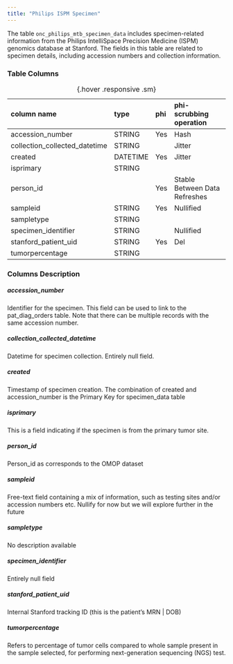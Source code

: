 ```yaml
---
title: "Philips ISPM Specimen"
---
```


The table `onc_philips_mtb_specimen_data` includes specimen-related information from the Philips IntelliSpace Precision Medicine (ISPM) genomics database at Stanford. The fields in this table are related to specimen details, including accession numbers and collection information.

### Table Columns

| column name                   | type     | phi   | phi-scrubbing operation       |
|:------------------------------|:---------|:------|:------------------------------|
| accession_number              | STRING   | Yes   | Hash                          |
| collection_collected_datetime | STRING   |       | Jitter                        |
| created                       | DATETIME | Yes   | Jitter                        |
| isprimary                     | STRING   |       |                            |
| person_id                     |          | Yes   | Stable Between Data Refreshes |
| sampleid                      | STRING   | Yes   | Nullified                     |
| sampletype                    | STRING   |       |                            |
| specimen_identifier           | STRING   |       | Nullified                         |
| stanford_patient_uid          | STRING   | Yes   | Del                           |
| tumorpercentage               | STRING   |       |                            |

:  {.hover .responsive .sm}

### Columns Description


##### accession_number

Identifier for the specimen. This field can be used to link to the pat_diag_orders table. Note that there can be multiple records with the same accession number.

##### collection_collected_datetime

Datetime for specimen collection. Entirely null field.

##### created

Timestamp of specimen creation. The combination of created and accession_number is the Primary Key for specimen_data table

##### isprimary

This is a field indicating if the specimen is from the primary tumor site.

##### person_id

Person_id as corresponds to the OMOP dataset

##### sampleid

Free-text field containing a mix of information, such as testing sites and/or accession numbers etc. Nullify for now but we will explore further in the future

##### sampletype

No description available

##### specimen_identifier

Entirely null field

##### stanford_patient_uid

Internal Stanford tracking ID (this is the patient's MRN | DOB)

##### tumorpercentage

Refers to percentage of tumor cells compared to whole sample present in the sample selected, for performing next-generation sequencing (NGS) test.
